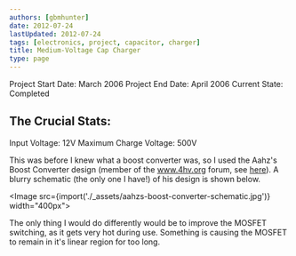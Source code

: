 ```yaml
---
authors: [gbmhunter]
date: 2012-07-24
lastUpdated: 2012-07-24
tags: [electronics, project, capacitor, charger]
title: Medium-Voltage Cap Charger
type: page
---
```


Project Start Date: March 2006
Project End Date: April 2006
Current State: Completed

## The Crucial Stats:

Input Voltage: 12V
Maximum Charge Voltage: 500V

This was before I knew what a boost converter was, so I used the Aahz's Boost Converter  design (member of the www.4hv.org forum, see [here](https://4hv.org/e107_plugins/forum/forum_viewtopic.php?6457)). A blurry schematic (the only one I have!) of his design is shown below.

<Image src={import('./_assets/aahzs-boost-converter-schematic.jpg')} width="400px"></Image>

The only thing I would do differently would be to improve the MOSFET switching, as it gets very hot during use. Something is causing the MOSFET to remain in it's linear region for too long.
